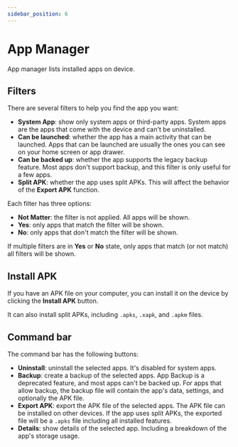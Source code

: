 ```yaml
---
sidebar_position: 6
---
```


# App Manager

App manager lists installed apps on device.

## Filters

There are several filters to help you find the app you want:

* **System App**: show only system apps or third-party apps. System apps are the apps that come with the device and can't be uninstalled.
* **Can be launched**: whether the app has a main activity that can be launched. Apps that can be launched are usually the ones you can see on your home screen or app drawer.
* **Can be backed up**: whether the app supports the legacy backup feature. Most apps don't support backup, and this filter is only useful for a few apps.
* **Split APK**: whether the app uses split APKs. This will affect the behavior of the **Export APK** function.

Each filter has three options:

* **Not Matter**: the filter is not applied. All apps will be shown.
* **Yes**: only apps that match the filter will be shown.
* **No**: only apps that don't match the filter will be shown.

If multiple filters are in **Yes** or **No** state, only apps that match (or not match) all filters will be shown.

## Install APK

If you have an APK file on your computer, you can install it on the device by clicking the **Install APK** button.

It can also install split APKs, including `.apks`, `.xapk`, and `.apkm` files.

## Command bar

The command bar has the following buttons:

* **Uninstall**: uninstall the selected apps. It's disabled for system apps.
* **Backup**: create a backup of the selected apps. App Backup is a deprecated feature, and most apps can't be backed up. For apps that allow backup, the backup file will contain the app's data, settings, and optionally the APK file.
* **Export APK**: export the APK file of the selected apps. The APK file can be installed on other devices. If the app uses split APKs, the exported file will be a `.apks` file including all installed features.
* **Details**: show details of the selected app. Including a breakdown of the app's storage usage.
